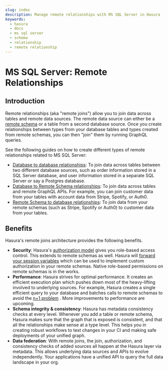 ```yaml
---
slug: index
description: Manage remote relationships with MS SQL Server in Hasura
keywords:
  - hasura
  - docs
  - ms sql server
  - schema
  - relationship
  - remote relationship
---
```


# MS SQL Server: Remote Relationships

## Introduction

Remote relationships (aka "remote joins") allow you to join data across tables and remote data sources. The remote data
source can either be a [remote schema](/remote-schemas/index.mdx) or a table from a second database source. Once you
create relationships between types from your database tables and types created from remote schemas, you can then "join"
them by running GraphQL queries.

See the following guides on how to create different types of remote relationships related to MS SQL Server:

- [Database to database relationships](/schema/ms-sql-server/remote-relationships/remote-source-relationships.mdx): To
  join data across tables between two different database sources, such as order information stored in a SQL Server
  database, and user information stored in a separate SQL Server or say a Postgres database.
- [Database to Remote Schema relationships](/schema/ms-sql-server/remote-relationships/remote-schema-relationships.mdx):
  To join data across tables and remote GraphQL APIs. For example, you can join customer data from your tables with
  account data from Stripe, Spotify, or Auth0.
- [Remote Schema to database relationships](/remote-schemas/remote-relationships/remote-schema-db-relationships.mdx): To
  join data from your remote schemas (such as Stripe, Spotify or Auth0) to customer data from your tables.

## Benefits

Hasura's remote joins architecture provides the following benefits.

- **Security**: Hasura's [authorization model](/auth/authorization/index.mdx) gives you role-based access control. This
  extends to remote schemas as well. Hasura will [forward your session variables](/remote-schemas/auth/index.mdx) which
  can be used to implement custom authorization in your remote schemas. Native role-based permissions on remote schemas
  is in the works.
- **Performance**: Hasura strives for optimal performance. It creates an efficient execution plan which pushes down most
  of the heavy-lifting involved to underlying sources. For example, Hasura creates a single efficient query to your
  database and batches calls to remote schemas to avoid the
  [n+1 problem](https://hasura.io/learn/graphql/intro-graphql/graphql-server/) . More improvements to performance are
  upcoming.
- **Schema integrity & consistency**: Hasura has metadata consistency checks at every level. Whenever you add a table or
  remote schema, Hasura makes sure that the graph that is exposed is consistent, and that all the relationships make
  sense at a type level. This helps you in creating robust workflows to test changes in your CI and making safe
  deployments of your unified graph.
- **Data federation**: With remote joins, the join, authorization, and consistency checks of added sources all happen at
  the Hasura layer via metadata. This allows underlying data sources and APIs to evolve independently. Your applications
  have a unified API to query the full data landscape in your org.
